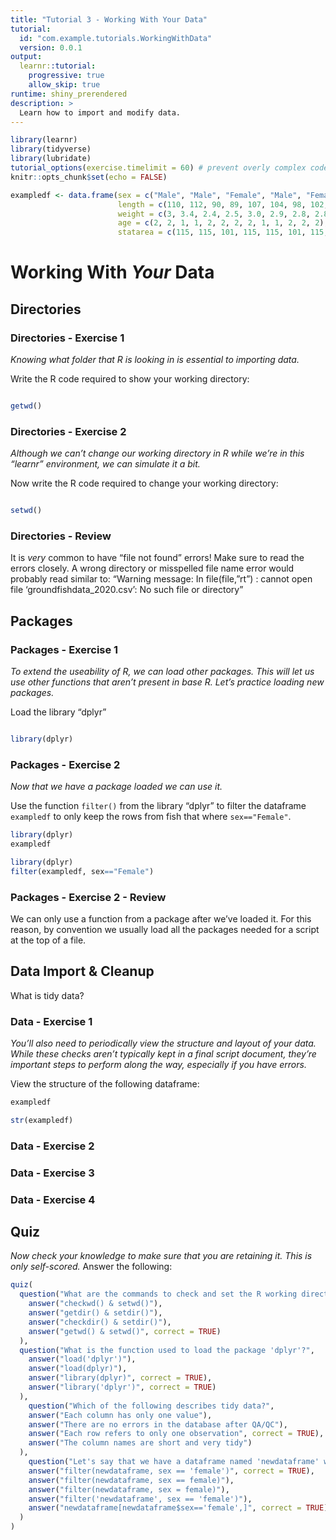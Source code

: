 ```yaml
---
title: "Tutorial 3 - Working With Your Data"
tutorial:
  id: "com.example.tutorials.WorkingWithData"
  version: 0.0.1
output: 
  learnr::tutorial:
    progressive: true
    allow_skip: true
runtime: shiny_prerendered
description: >
  Learn how to import and modify data.
---
```


```r
library(learnr)
library(tidyverse)
library(lubridate)
tutorial_options(exercise.timelimit = 60) # prevent overly complex code from running
knitr::opts_chunk$set(echo = FALSE)
```

```r
exampledf <- data.frame(sex = c("Male", "Male", "Female", "Male", "Female", "Female", "Male", "Male", "Female", "Male", "Female", "Male", "Female"), 
                        length = c(110, 112, 90, 89, 107, 104, 98, 102, 92, 88, 102, 109, 99), 
                        weight = c(3, 3.4, 2.4, 2.5, 3.0, 2.9, 2.8, 2.8, 2.3, 2.3, 2.7, 3.1, 2.7),
                        age = c(2, 2, 1, 1, 2, 2, 2, 2, 1, 1, 2, 2, 2),
                        statarea = c(115, 115, 101, 115, 115, 101, 115, 115, 101, 101, 115, 101, 101))

```

# Working With _Your_ Data

## Directories
### Directories - Exercise 1

*Knowing what folder that R is looking in is essential to importing data.*

Write the R code required to show your working directory:

```r

```

```r
getwd()
```


### Directories - Exercise 2
*Although we can't change our working directory in R while we're in this "learnr" environment, we can simulate it a bit.*

Now write the R code required to change your working directory:

```r

```

```r
setwd()
```


### Directories - Review
It is *very* common to have "file not found" errors! Make sure to read the errors closely. A wrong directory or misspelled file name error would probably read similar to:
"Warning message:
In file(file, "rt") : cannot open file 'groundfishdata_2020.csv': No such file or directory"



## Packages
### Packages - Exercise 1

*To extend the useability of R, we can load other packages. This will let us use other functions that aren't present in base R. Let's practice loading new packages.*

Load the library "dplyr"

```r

```

```r
library(dplyr)

```


### Packages - Exercise 2

*Now that we have a package loaded we can use it. *

Use the function `filter()` from the library "dplyr" to filter the dataframe `exampledf` to only keep the rows from fish that where `sex=="Female"`. 
```r
library(dplyr)
exampledf
```

```r
library(dplyr)
filter(exampledf, sex=="Female")
```


### Packages - Exercise 2 - Review
We can only use a function from a package after we've loaded it. For this reason, by convention we usually load all the packages needed for a script at the top of a file. 




## Data Import & Cleanup 

What is tidy data?

### Data - Exercise 1

*You'll also need to periodically view the structure and layout of your data. While these checks aren't typically kept in a final script document, they're important steps to perform along the way, especially if you have errors.*

View the structure of the following dataframe:

```r
exampledf

```

```r
str(exampledf)

```

### Data - Exercise 2

### Data - Exercise 3

### Data - Exercise 4

## Quiz

*Now check your knowledge to make sure that you are retaining it. This is only self-scored.*
Answer the following:

```r
quiz(
  question("What are the commands to check and set the R working directory?",
    answer("checkwd() & setwd()"),
    answer("getdir() & setdir()"),
    answer("checkdir() & setdir()"),
    answer("getwd() & setwd()", correct = TRUE)
  ),
  question("What is the function used to load the package 'dplyr'?",
    answer("load('dplyr')"),
    answer("load(dplyr)"),
    answer("library(dplyr)", correct = TRUE),
    answer("library('dplyr')", correct = TRUE)
  ),
    question("Which of the following describes tidy data?",
    answer("Each column has only one value"),
    answer("There are no errors in the database after QA/QC"),
    answer("Each row refers to only one observation", correct = TRUE),
    answer("The column names are short and very tidy")
  ),
    question("Let's say that we have a dataframe named 'newdataframe' with a column 'sex' of values 'male' or 'female'. How do you only keep rows where sex is equal to female?",
    answer("filter(newdataframe, sex == 'female')", correct = TRUE),
    answer("filter(newdataframe, sex == female)"),
    answer("filter(newdataframe, sex = female)"),
    answer("filter('newdataframe', sex == 'female')"),
    answer("newdataframe[newdataframe$sex=='female',]", correct = TRUE)
  )
)
```

